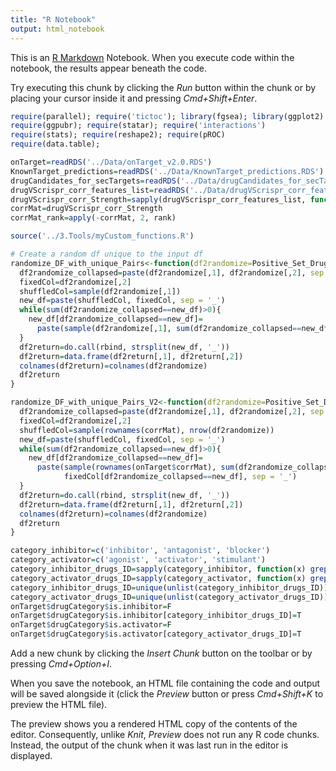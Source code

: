 ```yaml
---
title: "R Notebook"
output: html_notebook
---
```


This is an [R Markdown](http://rmarkdown.rstudio.com) Notebook. When you execute code within the notebook, the results appear beneath the code. 

Try executing this chunk by clicking the *Run* button within the chunk or by placing your cursor inside it and pressing *Cmd+Shift+Enter*. 
<!-- Atomic inputs needed to run a code -->
<!-- Libraries -->
```r
require(parallel); require('tictoc'); library(fgsea); library(ggplot2)
require(ggpubr); require(statar); require('interactions')
require(stats); require(reshape2); require(pROC)
require(data.table); 
```
<!-- Data -->
```r
onTarget=readRDS('../Data/onTarget_v2.0.RDS')
KnownTarget_predictions=readRDS('../Data/KnownTarget_predictions.RDS')
drugCandidates_for_secTargets=readRDS('../Data/drugCandidates_for_secTargets.RDS')
drugVScrispr_corr_features_list=readRDS('../Data/drugVScrispr_corr_features_list.RDS')
drugVScrispr_corr_Strength=sapply(drugVScrispr_corr_features_list, function(x) x[,2])
corrMat=drugVScrispr_corr_Strength
corrMat_rank=apply(-corrMat, 2, rank)
```
<!-- Functions -->
```r
source('../3.Tools/myCustom_functions.R')
```
<!-- Functions for producing negative controld during primary target identification -->
```r
# Create a random df unique to the input df
randomize_DF_with_unique_Pairs<-function(df2randomize=Positive_Set_DrugGene_Pairs){
  df2randomize_collapsed=paste(df2randomize[,1], df2randomize[,2], sep = '_')
  fixedCol=df2randomize[,2]
  shuffledCol=sample(df2randomize[,1])
  new_df=paste(shuffledCol, fixedCol, sep = '_')
  while(sum(df2randomize_collapsed==new_df)>0){
    new_df[df2randomize_collapsed==new_df]=
      paste(sample(df2randomize[,1], sum(df2randomize_collapsed==new_df)), fixedCol[df2randomize_collapsed==new_df], sep = '_')
  }
  df2return=do.call(rbind, strsplit(new_df, '_'))
  df2return=data.frame(df2return[,1], df2return[,2])
  colnames(df2return)=colnames(df2randomize)
  df2return
}

randomize_DF_with_unique_Pairs_V2<-function(df2randomize=Positive_Set_DrugGene_Pairs){
  df2randomize_collapsed=paste(df2randomize[,1], df2randomize[,2], sep = '_')
  fixedCol=df2randomize[,2]
  shuffledCol=sample(rownames(corrMat), nrow(df2randomize))
  new_df=paste(shuffledCol, fixedCol, sep = '_')
  while(sum(df2randomize_collapsed==new_df)>0){
    new_df[df2randomize_collapsed==new_df]=
      paste(sample(rownames(onTarget$corrMat), sum(df2randomize_collapsed==new_df)),
            fixedCol[df2randomize_collapsed==new_df], sep = '_')
  }
  df2return=do.call(rbind, strsplit(new_df, '_'))
  df2return=data.frame(df2return[,1], df2return[,2])
  colnames(df2return)=colnames(df2randomize)
  df2return
}

```
<!-- Compute if a drug is inhibitor or not -->
```r
category_inhibitor=c('inhibitor', 'antagonist', 'blocker')
category_activator=c('agonist', 'activator', 'stimulant')
category_inhibitor_drugs_ID=sapply(category_inhibitor, function(x) grep(x, onTarget$drugCategory$moa))
category_activator_drugs_ID=sapply(category_activator, function(x) grep(x, onTarget$drugCategory$moa))
category_inhibitor_drugs_ID=unique(unlist(category_inhibitor_drugs_ID))
category_activator_drugs_ID=unique(unlist(category_activator_drugs_ID))
onTarget$drugCategory$is.inhibitor=F
onTarget$drugCategory$is.inhibitor[category_inhibitor_drugs_ID]=T
onTarget$drugCategory$is.activator=F
onTarget$drugCategory$is.activator[category_activator_drugs_ID]=T
```


Add a new chunk by clicking the *Insert Chunk* button on the toolbar or by pressing *Cmd+Option+I*.

When you save the notebook, an HTML file containing the code and output will be saved alongside it (click the *Preview* button or press *Cmd+Shift+K* to preview the HTML file). 

The preview shows you a rendered HTML copy of the contents of the editor. Consequently, unlike *Knit*, *Preview* does not run any R code chunks. Instead, the output of the chunk when it was last run in the editor is displayed.

